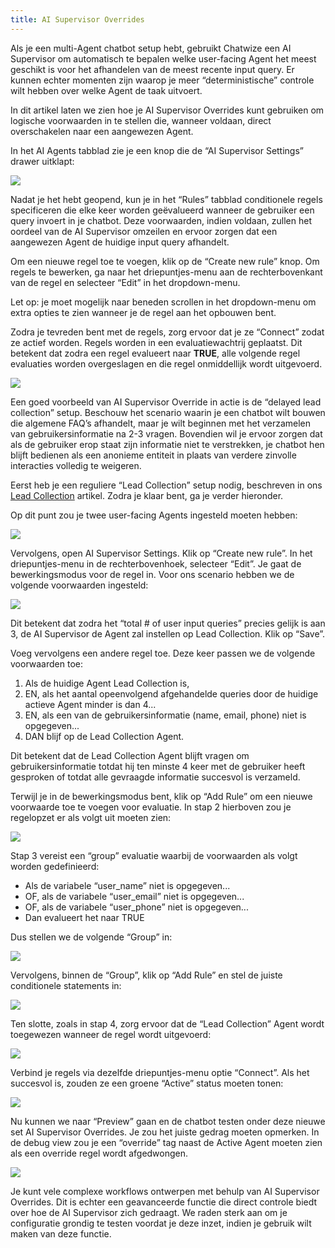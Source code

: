 ```yaml
---
title: AI Supervisor Overrides
---
```


Als je een multi-Agent chatbot setup hebt, gebruikt Chatwize een AI Supervisor om automatisch te bepalen welke user-facing Agent het meest geschikt is voor het afhandelen van de meest recente input query. Er kunnen echter momenten zijn waarop je meer “deterministische” controle wilt hebben over welke Agent de taak uitvoert.

In dit artikel laten we zien hoe je AI Supervisor Overrides kunt gebruiken om logische voorwaarden in te stellen die, wanneer voldaan, direct overschakelen naar een aangewezen Agent.

In het AI Agents tabblad zie je een knop die de “AI Supervisor Settings” drawer uitklapt:

<Frame>
  <img src="/images/supervisor-overrides-1.png" />
</Frame>

Nadat je het hebt geopend, kun je in het “Rules” tabblad conditionele regels specificeren die elke keer worden geëvalueerd wanneer de gebruiker een query invoert in je chatbot. Deze voorwaarden, indien voldaan, zullen het oordeel van de AI Supervisor omzeilen en ervoor zorgen dat een aangewezen Agent de huidige input query afhandelt.

Om een nieuwe regel toe te voegen, klik op de “Create new rule” knop. Om regels te bewerken, ga naar het driepuntjes-menu aan de rechterbovenkant van de regel en selecteer “Edit” in het dropdown-menu.

<Note>
  Let op: je moet mogelijk naar beneden scrollen in het dropdown-menu om extra opties te zien wanneer je de regel aan het opbouwen bent.
</Note>

Zodra je tevreden bent met de regels, zorg ervoor dat je ze “Connect” zodat ze actief worden. Regels worden in een evaluatiewachtrij geplaatst. Dit betekent dat zodra een regel evalueert naar **TRUE**, alle volgende regel evaluaties worden overgeslagen en die regel onmiddellijk wordt uitgevoerd.

<Frame>
  <img src="/images/supervisor-overrides-2.png" />
</Frame>

Een goed voorbeeld van AI Supervisor Override in actie is de “delayed lead collection” setup. Beschouw het scenario waarin je een chatbot wilt bouwen die algemene FAQ’s afhandelt, maar je wilt beginnen met het verzamelen van gebruikersinformatie na 2-3 vragen. Bovendien wil je ervoor zorgen dat als de gebruiker erop staat zijn informatie niet te verstrekken, je chatbot hen blijft bedienen als een anonieme entiteit in plaats van verdere zinvolle interacties volledig te weigeren.

Eerst heb je een reguliere “Lead Collection” setup nodig, beschreven in ons [Lead Collection](/lead-collection) artikel. Zodra je klaar bent, ga je verder hieronder.

Op dit punt zou je twee user-facing Agents ingesteld moeten hebben:

<Frame>
  <img src="/images/supervisor-overrides-3.png" />
</Frame>

Vervolgens, open AI Supervisor Settings. Klik op “Create new rule”. In het driepuntjes-menu in de rechterbovenhoek, selecteer “Edit”. Je gaat de bewerkingsmodus voor de regel in. Voor ons scenario hebben we de volgende voorwaarden ingesteld:

<Frame>
  <img src="/images/supervisor-overrides-5.png" />
</Frame>

Dit betekent dat zodra het “total # of user input queries” precies gelijk is aan 3, de AI Supervisor de Agent zal instellen op Lead Collection. Klik op “Save”.

Voeg vervolgens een andere regel toe. Deze keer passen we de volgende voorwaarden toe:

  1. Als de huidige Agent Lead Collection is,
  2. EN, als het aantal opeenvolgend afgehandelde queries door de huidige actieve Agent minder is dan 4...
  3. EN, als een van de gebruikersinformatie (name, email, phone) niet is opgegeven...
  4. DAN blijf op de Lead Collection Agent.

Dit betekent dat de Lead Collection Agent blijft vragen om gebruikersinformatie totdat hij ten minste 4 keer met de gebruiker heeft gesproken of totdat alle gevraagde informatie succesvol is verzameld.

Terwijl je in de bewerkingsmodus bent, klik op “Add Rule” om een nieuwe voorwaarde toe te voegen voor evaluatie. In stap 2 hierboven zou je regelopzet er als volgt uit moeten zien:

<Frame>
  <img src="/images/supervisor-overrides-6.png" />
</Frame>

Stap 3 vereist een “group” evaluatie waarbij de voorwaarden als volgt worden gedefinieerd:

  - Als de variabele “user_name” niet is opgegeven...
  - OF, als de variabele “user_email” niet is opgegeven...
  - OF, als de variabele “user_phone” niet is opgegeven...
  - Dan evalueert het naar TRUE

Dus stellen we de volgende “Group” in:

<Frame>
  <img src="/images/supervisor-overrides-7.png" />
</Frame>

Vervolgens, binnen de “Group”, klik op “Add Rule” en stel de juiste conditionele statements in:

<Frame>
  <img src="/images/supervisor-overrides-8.png" />
</Frame>

Ten slotte, zoals in stap 4, zorg ervoor dat de “Lead Collection” Agent wordt toegewezen wanneer de regel wordt uitgevoerd:

<Frame>
  <img src="/images/supervisor-overrides-9.png" />
</Frame>

Verbind je regels via dezelfde driepuntjes-menu optie “Connect”. Als het succesvol is, zouden ze een groene “Active” status moeten tonen:

<Frame>
  <img src="/images/supervisor-overrides-10.png" />
</Frame>

Nu kunnen we naar “Preview” gaan en de chatbot testen onder deze nieuwe set AI Supervisor Overrides. Je zou het juiste gedrag moeten opmerken. In de debug view zou je een “override” tag naast de Active Agent moeten zien als een override regel wordt afgedwongen.

<Frame>
  <img src="/images/supervisor-overrides-11.png" />
</Frame>

Je kunt vele complexe workflows ontwerpen met behulp van AI Supervisor Overrides. Dit is echter een geavanceerde functie die direct controle biedt over hoe de AI Supervisor zich gedraagt. We raden sterk aan om je configuratie grondig te testen voordat je deze inzet, indien je gebruik wilt maken van deze functie.
